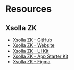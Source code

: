 # Resources

## Xsolla ZK

- [Xsolla ZK - GitHub](https://github.com/xsolla-zk)
- [Xsolla ZK - Website](https://xsollazk.com)
- [Xsolla ZK - UI Kit](https://github.com/xsolla-zk/xsolla-zk-ui)
- [Xsolla ZK - App Starter Kit](https://github.com/xsolla-zk/app-starter-kit)
- [Xsolla ZK - Figma](https://www.figma.com/community/file/1511246622100563610)